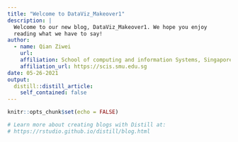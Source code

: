 ```yaml
---
title: "Welcome to DataViz_Makeover1"
description: |
  Welcome to our new blog, DataViz_Makeover1. We hope you enjoy 
  reading what we have to say!
author:
  - name: Qian Ziwei 
    url: 
    affiliation: School of computing and information Systems, Singapore Management University
    affiliation_url: https://scis.smu.edu.sg
date: 05-26-2021
output:
  distill::distill_article:
    self_contained: false
---
```


```r
knitr::opts_chunk$set(echo = FALSE)

# Learn more about creating blogs with Distill at:
# https://rstudio.github.io/distill/blog.html

```



